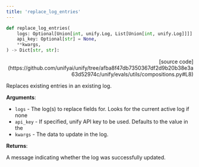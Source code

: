 ```yaml
---
title: 'replace_log_entries'
---
```


```python
def replace_log_entries(
    logs: Optional[Union[int, unify.Log, List[Union[int, unify.Log]]]] = None,
    api_key: Optional[str] = None,
    **kwargs,
) -> Dict[str, str]:
```

<p align="right">[source code](https://github.com/unifyai/unify/tree/afba8f47db7350367df2d9b20b38e3a63d52974c/unify/evals/utils/compositions.py#L8)</p>

Replaces existing entries in an existing log.

**Arguments**:

- `logs` - The log(s) to replace fields for. Looks for the current active log if none
- `api_key` - If specified, unify API key to be used. Defaults to the value in the
- `kwargs` - The data to update in the log.



**Returns**:

A message indicating whether the log was successfully updated.